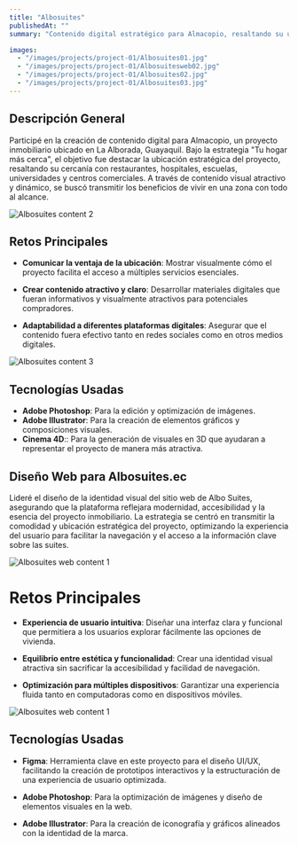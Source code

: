 ```yaml
---
title: "Albosuites"
publishedAt: ""
summary: "Contenido digital estratégico para Almacopio, resaltando su ubicación privilegiada y el concepto Tu hogar más cerca."

images:
  - "/images/projects/project-01/Albosuites01.jpg"
  - "/images/projects/project-01/Albosuitesweb02.jpg"
  - "/images/projects/project-01/Albosuites02.jpg"
  - "/images/projects/project-01/Albosuites03.jpg"
---
```


## Descripción General

Participé en la creación de contenido digital para Almacopio, un proyecto inmobiliario ubicado en La Alborada, Guayaquil. Bajo la estrategia "Tu hogar más cerca", el objetivo fue destacar la ubicación estratégica del proyecto, resaltando su cercanía con restaurantes, hospitales, escuelas, universidades y centros comerciales. A través de contenido visual atractivo y dinámico, se buscó transmitir los beneficios de vivir en una zona con todo al alcance.

![Albosuites content 2](/images/projects/project-01/Albosuites02.jpg)

## Retos Principales

- **Comunicar la ventaja de la ubicación**: Mostrar visualmente cómo el proyecto facilita el acceso a múltiples servicios esenciales.

- **Crear contenido atractivo y claro**: Desarrollar materiales digitales que fueran informativos y visualmente atractivos para potenciales compradores.

- **Adaptabilidad a diferentes plataformas digitales**: Asegurar que el contenido fuera efectivo tanto en redes sociales como en otros medios digitales.

![Albosuites content 3](/images/projects/project-01/Albosuites03.jpg)

## Tecnologías Usadas

- **Adobe Photoshop**: Para la edición y optimización de imágenes.
- **Adobe Illustrator**: Para la creación de elementos gráficos y composiciones visuales.
- **Cinema 4D**:: Para la generación de visuales en 3D que ayudaran a representar el proyecto de manera más atractiva.

## Diseño Web para Albosuites.ec

Lideré el diseño de la identidad visual del sitio web de Albo Suites, asegurando que la plataforma reflejara modernidad, accesibilidad y la esencia del proyecto inmobiliario. La estrategia se centró en transmitir la comodidad y ubicación estratégica del proyecto, optimizando la experiencia del usuario para facilitar la navegación y el acceso a la información clave sobre las suites.


![Albosuites web content 1](/images/projects/project-01/Albosuitesweb01.jpg)

# Retos Principales

- **Experiencia de usuario intuitiva**: Diseñar una interfaz clara y funcional que permitiera a los usuarios explorar fácilmente las opciones de vivienda.

- **Equilibrio entre estética y funcionalidad**: Crear una identidad visual atractiva sin sacrificar la accesibilidad y facilidad de navegación.

- **Optimización para múltiples dispositivos**: Garantizar una experiencia fluida tanto en computadoras como en dispositivos móviles.

![Albosuites web content 1](/images/projects/project-01/Albosuitesweb02.jpg)

## Tecnologías Usadas
- **Figma**: Herramienta clave en este proyecto para el diseño UI/UX, facilitando la creación de prototipos interactivos y la estructuración de una experiencia de usuario optimizada.

- **Adobe Photoshop**: Para la optimización de imágenes y diseño de elementos visuales en la web.

- **Adobe Illustrator**: Para la creación de iconografía y gráficos alineados con la identidad de la marca.